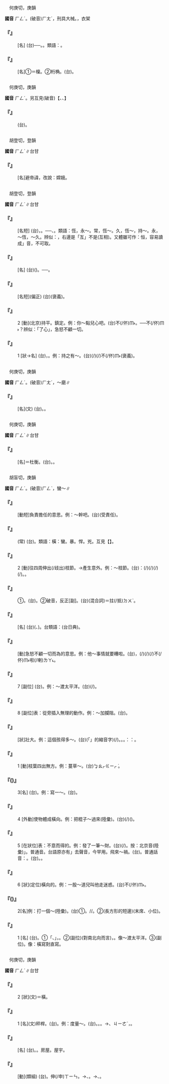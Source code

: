 
=={{ruby|桁|ㄏㄥˊ}}==

　何庚切，庚韻

'''國音''' <rt>ㄏㄥˊ</rt>。(破音)<rt>ㄏㄤˊ</rt>，刑具大械。{{ruby|桁|ㄏㄤˋ}}，衣架

    

==='''『{{ruby|桁|ㄏㄥˊ}}{{ruby|架|ㄐㄧㄚˋ}}』'''===
: [名] (台){{ruby|起|ㄎㄧˋ}}{{ruby|厝|ㄘㄨ˪}}{{ruby|丌|ㆤ}}{{ruby|骨|ㄍㄨㆵ}}{{ruby|架|ㄍㆤ˪}}──{{ruby|主|ㄗㄨˋ}}{{ruby|要|ㄧㄠ˪}}{{ruby|丌|ㆤ}}{{ruby|枝|ㄍㄧ}}{{ruby|骨|ㄍㄨㆵ}}。{{ruby|堪|ㄎㆰ}}{{ruby|得|ㄉㄧㆵ}}{{ruby|載|ㄗㄞ˪}}{{ruby|重|ㄉㄤ˫}}{{ruby|丌|ㆤ}}{{ruby|空|ㄎㄤ}}{{ruby|殼|ㄎㄚㆶ}}{{ruby|厝|ㄘㄨ˪}}。類語：{{ruby|間|ㄐㄧㄢ}}{{ruby|架|ㄐㄧㄚˋ}}。
    

==='''『{{ruby|桁|ㄏㄥˊ}}』'''===
: [名]①＝檁。②桁桷。(台){{ruby|厝|ㄘㄨ˪}}{{ruby|頂|ㄉㄧㄥˋ}}{{ruby|橫|ㄏㄨㆪˊ/ㄏㄨㆮˊ}}{{ruby|柴|ㄘㄚˊ}}。
    

=={{ruby|行|ㄏㄥˊ}}==

　何庚切，庚韻

'''國音''' <rt>ㄏㄥˊ</rt>。另互見(破音)【{{ruby|行|ㄒㄧㄥˊ}}、{{ruby|行|ㄏㄤˊ}}、{{ruby|行|ㄏㄤˋ}}】

    

==='''『{{ruby|道|ㄉㄠˋ}}{{ruby|行|ㄏㄥˊ}}』'''===
: (台){{ruby|道|ㄉㄜ˫}}{{ruby|行|ㄏㄧㄥ˫}}。
    

=={{ruby|姮|ㄏㄥˊ}}==

　胡登切，登韻

'''國音''' <rt>ㄏㄥˊ</rt>∥台甘

    

==='''『{{ruby|姮|ㄏㄥˊ}}{{ruby|娥|ㄜˊ}}』'''===
: [名]避帝諱，改說：嫦娥。
    

=={{ruby|恆|ㄏㄥˊ}}==

　胡登切，登韻

'''國音''' <rt>ㄏㄥˊ</rt>∥台甘

    

==='''『{{ruby|恆|ㄏㄥˊ}}{{ruby|言|ㄧㄢˊ}}』'''===
: [名短] (台){{ruby|常|ㄒㄧㆲˊ}}{{ruby|常|ㄒㄧㆲˊ}}{{ruby|講|ㄍㆲˋ}}，{{ruby|引|ㄧㄣˋ}}{{ruby|用|ㄧㄥ˫/ㄧㆲ˫}}{{ruby|丌|ㆤ}}{{ruby|話|ㄨㆤ˫}}。──{{ruby|帶|ㄉㄨㄚ˪}}{{ruby|教|ㄍㄠ˪}}{{ruby|訓|ㄏㄨㄣ˪}}、{{ruby|警|ㄍㄧㄥˋ}}{{ruby|戒|ㄍㄞ˪}}。類語：恆，永～。常，恆～。久，恆～，持～。永，～恆，～久。辨似：{{ruby|恆|ㄏㄥˊ}}，右邊是「亙」不是{{ruby|互|ㄏㄨ}}(互相)。又體雖可作：恒，容易讀成{{ruby|「|ㄏㄨㄢˊ}}」音，不可取。
    

==='''『{{ruby|恆|ㄏㄥˊ}}{{ruby|星|ㄒㄧㄥ}}』'''===
: [名] (台){{ruby|位|ㄨㄧ˫}}{{ruby|置|ㄉㄧ˪}}{{ruby|固|ㄍㆦ˪}}{{ruby|定|ㄉㄧㄥ˫}}{{ruby|不|ㄅㄨㆵ}}{{ruby|變|ㄅㄧㄢ˪}}{{ruby|丌|ㆤ}}{{ruby|天|ㄊㄧㄢ}}{{ruby|體|ㄊㆤˋ}}({{ruby|星|ㄑㆪ}}{{ruby|球|ㄍㄧㄨˊ}})。──{{ruby|現|ㄏㄧㄢ˫}}{{ruby|在|ㄗㄞ˫}}{{ruby|發|ㄏㄨㄚㆵ}}{{ruby|現|ㄏㄧㄢ˫}}{{ruby|實|ㄒㄧㆵ ͘}}{{ruby|際|ㄗㆤ˪}}{{ruby|上|ㄒㄧㆲ˫}}{{ruby|亦|ㄧㄚㆷ ͘}}{{ruby|有|ㄨ˫}}{{ruby|移|ㄧˊ}}{{ruby|動|ㄉㆲ˫}}。
    

==='''『{{ruby|恆|ㄏㄥˊ}}{{ruby|心|ㄒㄧㄣ}}』'''===
: [名短](偏正) (台){{ruby|持|ㄑㄧˊ}}{{ruby|久|ㄍㄨˋ}}{{ruby|繼|ㄍㆤ˪}}{{ruby|續|ㄒㄧㆦㆶ ͘}}{{ruby|無|ㆠㄜˊ}}{{ruby|變|ㄅㄧㄢ˪}}{{ruby|丌|ㆤ}}{{ruby|意|ㄧ˪}}{{ruby|志|ㄐㄧ˪}}(褒義)。
    

==='''『{{ruby|恆|ㄏㄥˊ}}』'''===
:2  [動](北京)持平。鎮定。例：你～點兒心吧。(台){{ruby|汝|ㄌㄧˋ}}{{ruby|心|ㄒㄧㆬ}}{{ruby|神|ㄒㄧㄣˊ}}{{ruby|捍|ㄏㄨㆩ˫}}{{ruby|較|ㄎㄚㆷ}}{{ruby|定|ㄉㄧㆩ˫}}{{ruby|著|ㄉㄧㄜㆷ ͘}}{{ruby|咧|ㄌㆤ˪}}{{ruby|好|ㄏㄜˋ}}不(/伓)<rt>ㆬ˫</rt>。──{{ruby|較|ㄎㄚㆷ}}{{ruby|自|ㄗㄨ˫}}{{ruby|在|ㄗㄞ˫}}{{ruby|咧|ㄌㆤ˪}}{{ruby|好|ㄏㄜˋ}}不(/伓)<rt>ㆬ˫</rt>？辨似：「{{ruby|橫|ㄏㄥˊ}}了心」，急怒不顧一切。
    

==='''『{{ruby|恆|ㄏㄥˊ}}』'''===
:1  [狀→名] (台){{ruby|永|ㄧㄥˋ}}{{ruby|久|ㄍㄧㄨˋ}}{{ruby|性|ㄒㄧㄥ˪}}，{{ruby|持|ㄑㄧˊ}}{{ruby|久|ㄍㄧㄨˋ}}{{ruby|性|ㄒㄧㄥ˪}}。例：持之有～。(台){{ruby|做|ㄗㄨㆤ˪/ㄗㄜ˪}}{{ruby|某|ㆠㆦˋ}}{{ruby|一|ㄐㄧㆵ ͘}}{{ruby|件|ㄍㄧㆩ˫}}{{ruby|載|ㄉㄞ˫}}(/{{ruby|戴|ㄉㄞ˪}}){{ruby|事|ㄐㄧ˪}}(/{{ruby|事|ㄉㄞ˫}}{{ruby|情|ㄐㄧ˪}}){{ruby|繼|ㄍㆤ˪}}{{ruby|續|ㄒㄧㆦㆶ ͘}}不(/伓)<rt>ㆬ˫</rt>{{ruby|間|ㄍㄢ˪}}{{ruby|斷|ㄉㄨㄢ˫}}(褒義)。
    

=={{ruby|珩|ㄏㄥˊ}}==

　何庚切，庚韻

'''國音''' <rt>ㄏㄥˊ</rt>。(破音)<rt>ㄏㄤˊ</rt>，～磨∥

    

==='''『{{ruby|珩|ㄏㄥˊ}}』'''===
: [名](文) (台){{ruby|佩|ㄆㄨㆤ˪}}{{ruby|玉|ㆣㄧㆤㆶ ͘}}{{ruby|頂|ㄉㄧㄥˋ}}{{ruby|面|ㆠㄧㄣ˫}}{{ruby|丌|ㆤ}}{{ruby|橫|ㄏㄨㆮˊ}}{{ruby|玉|ㆣㄧㆤㆶ ͘}}。{{ruby|形|ㄏㄧㄥˊ}}{{ruby|體|ㄊㄨㆤˋ/ㄊㆤˋ}}{{ruby|親|ㄑㄧㄣ}}{{ruby|像|ㄑㄧㆧ˫/ㄑㄧㆫ˫}}{{ruby|磬|ㄎㄧㄥ˪}}。
    

=={{ruby|蘅|ㄏㄥˊ}}==

　何庚切，庚韻

'''國音''' <rt>ㄏㄥˊ</rt>∥台甘

    

==='''『{{ruby|杜|ㄉㄨˋ}}{{ruby|蘅|ㄏㄥˊ}}』'''===
: [名]＝杜衡。(台){{ruby|芳|ㄆㄤ}}{{ruby|草|ㄘㄠˋ}}{{ruby|名|ㄇㄧㄚˊ}}。{{ruby|根|ㄍㄨㄣ/ㄍㄧㄣ}}{{ruby|莖|ㄍㄧㄥ}}{{ruby|可|ㄊㄤ}}{{ruby|作|ㄗㄜ˪}}{{ruby|藥|ㄧㄜㆷ ͘}}。
    

=={{ruby|橫|ㄏㄥˊ}}==

　胡盲切，庚韻

'''國音''' <rt>ㄏㄥˊ</rt>。(破音)<rt>ㄏㄥˋ</rt>，蠻～∥

    

==='''『{{ruby|橫|ㄏㄥˊ}}{{ruby|起|·ㄑㄧ}}{{ruby|來|·ㄌㄞˊ}}』'''===
: [動短]負責擔任的意思。例：～幹吧。(台){{ruby|決|ㄍㄨㄚㆵ}}{{ruby|心|ㄒㄧㆬ}}{{ruby|承|ㄒㄧㄣˊ}}(受責任){{ruby|來|ㄌㄞˊ}}{{ruby|做|ㄗㄨㆤ˪/ㄗㄜ˪}}{{ruby|(喏)|ㄋㆦ}}。
    

==='''『{{ruby|橫|ㄏㄥˊ}}{{ruby|衝|ㄔㄨㄥ}}{{ruby|直|ㄓˊ}}{{ruby|撞|ㄓㄨㄤˋ}}』'''===
: (常) (台){{ruby|橫|ㄏㄨㆪˊ/ㄏㄨㆮˊ}}{{ruby|行|ㄍㄧㆩˊ}}{{ruby|直|ㄉㄧㆵ ͘}}{{ruby|撞|ㄉㆭ˫}}。類語：橫：蠻。暴。悍。兇。互見【{{ruby|愣|ㄌㄥˋ}}】。
    

==='''『{{ruby|橫|ㄏㄥˊ}}{{ruby|生|ㄕㄥ}}』'''===
:2  [動]往四周伸出(/歧出)枝節。→產生意外。例：～枝節。(台){{ruby|是|ㄒㄧ˫}}{{ruby|講|ㄍㆲˋ}}{{ruby|→|ㄍㆲ}}：{{ruby|載|ㄉㄞ˫}}(/{{ruby|戴|ㄉㄞ˪}}){{ruby|事|ㄐㄧ˪}}(/{{ruby|事|ㄉㄞ˫}}{{ruby|情|ㄐㄧ˪}}){{ruby|發|ㄏㄨㄚㆵ}}{{ruby|展|ㄉㄧㄢˋ}}{{ruby|意|ㄧ˪}}{{ruby|外|ㆣㄨㄚ˫}}{{ruby|無|ㆠㄜˊ}}{{ruby|順|ㄙㄨㄣ˫}}{{ruby|利|ㄌㄧ˫}}{{ruby|丌|ㆤ}}{{ruby|載|ㄉㄞ˫}}(/{{ruby|戴|ㄉㄞ˪}}){{ruby|事|ㄐㄧ˪}}(/{{ruby|事|ㄉㄞ˫}}{{ruby|情|ㄐㄧ˪}})。{{ruby|發|ㄏㄨㄚㆵ}}{{ruby|生|ㄒㄧㄥ}}{{ruby|枝|ㄐㄧ}}{{ruby|枝|ㄐㄧ}}{{ruby|節|ㄐㄧㄚㆵ}}{{ruby|節|ㄐㄧㄚㆵ}}。
    

==='''『{{ruby|橫|ㄏㄥˊ}}{{ruby|豎|ㄕㄨˋ}}』'''===
: ①{{ruby|橫|ㄏㄥˊ}}{{ruby|豎|ㄕㄨˋ}}。(台){{ruby|橫|ㄏㄨㆮˊ/ㄏㄨㆪˊ}}{{ruby|佮|ㄍㄚㆴ}}{{ruby|直|ㄉㄧㆵ ͘}}。②破音{{ruby|：|ㄏㄥˊ}}{{ruby|·|ㄕㄨ}}，反正[副]。(台){{ruby|橫|ㄏㄨㆮˊ}}{{ruby|直|ㄉㄧㆵ ͘}}(混合詞)＝{{ruby|根|ㄍㄧㄣ}}拄(/抵)<rt>ㄉㄨˋ</rt>。
    

==='''『{{ruby|橫|ㄏㄥˊ}}{{ruby|楣|ㄇㄟˊ}}{{ruby|子|·ㄗˇ}}』'''===
: [名] (台){{ruby|門|ㄇㆭˊ}}{{ruby|窗|ㄊㄤ}}{{ruby|頂|ㄉㄧㄥˋ}}{{ruby|面|ㆠㄧㄣ˫}}{{ruby|丌|ㆤ}}{{ruby|橫|ㄏㄨㆮˊ}}{{ruby|櫺|ㄌㄧㄥˊ}}({{ruby|窗|ㄊㄤ}}{{ruby|仔|ㄚ}}{{ruby|框|ㄎㄧㄥ}}{{ruby|丌|ㆤ}}{{ruby|枝|ㄍㄧ}}{{ruby|骨|ㄍㄨㆵ}}、{{ruby|鐵|ㄊㄧㆷ}}{{ruby|枝|ㄍㄧ}})。台類語：{{ruby|橫|ㄏㄨㆪˊ/ㄏㄨㆮˊ}}{{ruby|崚|ㄌㄧㄥ˫}}(台日典)。
    

==='''『{{ruby|橫|ㄏㄥˊ}}{{ruby|了|ㄌㄜ}}{{ruby|心|ㄒㄧㄣ}}』'''===
: [動]急怒不顧一切而為的意思。例：他～事情就要糟啦。(台){{ruby|若|ㄋㄚ˫}}{{ruby|付|ㄏㆦ˫}}{{ruby|伊|ㄧ}}{{ruby|殺|ㄙㄚㆵ}}{{ruby|→|ㄒㄧㄚㆵ}}{{ruby|心|ㄒㄧㆬ}}，{{ruby|載|ㄉㄞ˫}}(/{{ruby|戴|ㄉㄞ˪}}){{ruby|事|ㄐㄧ˪}}(/{{ruby|事|ㄉㄞ˫}}{{ruby|情|ㄐㄧ˪}}){{ruby|著|ㄉㄧㄜㆷ}}(/{{ruby|就|ㄐㄧㄨ˫}})不(/伓)<rt>ㆬ˫</rt>{{ruby|好|ㄏㄜˋ}}啦(/喇)<rt>ㄌㄚ˪</rt>。
    

==='''『{{ruby|橫|ㄏㄥˊ}}』'''===
:7  [副位] (台){{ruby|對|ㄉㄨㄧ˪}}{{ruby|中|ㄉㄧㆲ}}{{ruby|央|ㆭ}}{{ruby|穿|ㄘㆭ}}{{ruby|過|ㄍㄨㆤ˪/ㄍㆤ˪}}{{ruby|去|ㄎㄧ˪}}。例：～渡太平洋。(台){{ruby|坐|ㄗㆤ˫}}{{ruby|船|ㄗㄨㄣˊ}}(/{{ruby|飛|ㄏㄨㄧ}}{{ruby|機|ㄍㄧ}}){{ruby|東|ㄉㄤ}}{{ruby|西|ㄙㄞ}}{{ruby|向|ㄏㄧㆲ˪}}{{ruby|渡|ㄉㆦ˫}}{{ruby|過|ㄍㄨㆤ˪/ㄍㆤ˪}}{{ruby|太|ㄊㄞ˪}}{{ruby|平|ㄅㄧㄥˊ}}{{ruby|洋|ㄧㆧˊ/ㄧㆫˊ}}。
    

==='''『{{ruby|橫|ㄏㄥˊ}}』'''===
:8  [副位]表：從旁插入無理的動作。例：～加攔阻。(台){{ruby|無|ㆠㄜˊ}}{{ruby|理|ㄌㄧˋ}}{{ruby|濫|ㄌㆰ˫}}{{ruby|糝|ㄙㆰˋ}}{{ruby|共|ㄍㄚ˫}}{{ruby|人|ㄌㄤˊ}}{{ruby|阻|ㄗㆦˋ}}{{ruby|擋|ㄉㆲ˪}}。
    

==='''『{{ruby|橫|ㄏㄥˊ}}{{ruby|實|ㄕˊ}}』'''===
: [狀]壯大。例：這個孩{{ruby|子|·ㄗˇ}}{{ruby|長|ㄓㄤˇ}}得多～。(台){{ruby|<mark>&#xffb50;</mark>|ㄐㄧㆵ}}(「{{ruby|此|ㄐㄧˋ}}{{ruby|一|ㄐㄧㆵ ͘}}」的縮音字)(/{{ruby|此|ㄐㄧㆵ}}){{ruby|個|ㆤˊ}}{{ruby|<mark>&#xffb51;</mark>|ㆣㄧㄣˋ}}{{ruby|仔|ㄚ}}{{ruby|生|ㄙㆥ/ㄒㆪ}}{{ruby|作|ㄗㄜㆷ}}{{ruby|呰|ㄐㄧㄚㆷ}}{{ruby|大|ㄉㄨㄚ˫}}{{ruby|漢|ㄏㄢ˪}}。{{ruby|真|ㄐㄧㄣ}}{{ruby|<mark>&#xffa55;</mark>|ㆣㄠˊ}}{{ruby|大|ㄉㄨㄚ˫}}。{{ruby|<mark>&#xffa55;</mark>|ㆣㄠˊ}}{{ruby|大|ㄉㄨㄚ˫}}{{ruby|漢|ㄏㄢ˪}}。{{ruby|按|ㄢ˪}}：{{ruby|賞|ㄒㄧㆧˋ/ㄒㄧㆫˋ}}{{ruby|紅|ㄤˊ}}{{ruby|包|ㄅㄠ}}{{ruby|時|ㄒㄧˊ}}{{ruby|則|ㄐㄧㆤㆶ}}{{ruby|說|ㄙㄨㆤㆷ}}：{{ruby|付|ㄏㆦ˫}}{{ruby|汝|ㄌㄧˋ}}{{ruby|<mark>&#xffa55;</mark>|ㆣㄠˊ}}{{ruby|大|ㄉㄨㄚ˫}}{{ruby|漢|ㄏㄢ˪}}。
    

==='''『{{ruby|橫|ㄏㄥˊ}}{{ruby|生|ㄕㄥ}}』'''===
:1  [動]枝葉四出無方。例：蔓草～。(台){{ruby|草|ㄘㄠˋ}}{{ruby|藤|ㄉㄧㄣˊ}}{{ruby|發|ㄏㄨㄚㆵ}}{{ruby|到|ㄍㄚㆷ}}{{ruby|橫|ㄏㄨㆮˊ}}{{ruby|哩|ㄌㄧˋ}}<rt>ㆠㄠㆷ</rt><rt>ㄍㄧㆷ ͘</rt>{{ruby|逆|ㄍㆤㆷ ͘}}。
    

==='''『{{ruby|橫|ㄏㄥˊ}}({{ruby|兒|ㄦ}})』'''===
: 3[名] (台){{ruby|橫|ㄏㄨㆪˊ/ㄏㄨㆮˊ}}{{ruby|勢|ㄙㆤ˪}}{{ruby|丌|ㆤ}}{{ruby|筆|ㄅㄧㆵ}}{{ruby|劃|ㄨㆤ˫}}。例：寫一～。(台){{ruby|寫|ㄒㄧㄚˋ}}{{ruby|一|ㄐㄧㆵ ͘}}{{ruby|橫|ㄏㄨㆪˊ/ㄏㄨㆮˊ}}。
    

==='''『{{ruby|橫|ㄏㄥˊ}}』'''===
:4  [外動]使物體成橫向。例：把棍子～過來(陸彙)。(台){{ruby|槌|ㄊㄨㄧˊ}}{{ruby|仔|ㄚ}}(/{{ruby|棍|ㄍㄨㄣ˪}}{{ruby|仔|ㄗㄨㄟˇ}}){{ruby|舉|ㆣㄧㄚㆷ ͘}}{{ruby|坦|ㄊㄢˋ}}{{ruby|橫|ㄏㄨㆪˊ/ㄏㄨㆮˊ}}({{ruby|來|·ㄌㄞˊ}})。
    

==='''『{{ruby|橫|ㄏㄥˊ}}』'''===
:5  [在狀位]表：不意而得的。例：發了一筆～財。(台){{ruby|發|ㄏㄨㄚㆵ}}(/{{ruby|得|ㄉㄧㆵ}}{{ruby|著|ㄉㄧㄜㆷ ͘}}){{ruby|一|ㄐㄧㆵ ͘}}{{ruby|筆|ㄅㄧㆵ}}{{ruby|橫|ㄏㄨㆪˊ/ㄏㄨㆮˊ}}{{ruby|財|ㄗㄞˊ}}。按：北京音(陸彙){{ruby|「|ㄏㄥˊ}}」。普通音{{ruby|：|ㄏㄥˋ}}。台語原亦有{{ruby|「|ㄏㄧㄥˋ}}」去聲音，今罕用。飛來～禍。(台){{ruby|突|ㄉㄨㆵ ͘}}{{ruby|然|ㆢㄧㄢˊ/ㄌㄧㄢˊ}}{{ruby|發|ㄏㄨㄚㆵ}}{{ruby|生|ㄒㄧㄥ}}{{ruby|丌|ㆤ}}{{ruby|災|ㄗㄞ}}{{ruby|禍|ㆤ˫}}。普通話音：{{ruby|橫|ㄏㄥˋ}}{{ruby|禍|ㄏㄨㄛˋ}}。(台){{ruby|橫|ㄏㄧㄥˊ}}{{ruby|禍|ㆤ˫/ㄏㄜ˫}}。{{ruby|惡|ㆦ˪}}{{ruby|性|ㄒㄧㄥ˪}}{{ruby|丌|ㄗㄨㄥ}}{{ruby|災|ㄗㄞ}}{{ruby|禍|ㄏㄜ˫}}。
    

==='''『{{ruby|橫|ㄏㄥˊ}}』'''===
:6  [狀](定位)橫向的。例：一股～道兒叫他走迷惑。(台){{ruby|一|ㄐㄧㆵ ͘}}{{ruby|條|ㄉㄧㄠˊ}}{{ruby|坦|ㄊㄢˋ}}{{ruby|橫|ㄏㄨㆪˊ/ㄏㄨㆮˊ}}{{ruby|路|ㄌㆦ˫}}{{ruby|害|ㄏㄞ˫}}{{ruby|伊|ㄧ}}{{ruby|行|ㄍㄧㆩˊ}}不(/伓)<rt>ㆬ˫</rt>{{ruby|知|ㄗㄞ}}{{ruby|路|ㄌㆦ˫}}{{ruby|去|·ㄎㄧ˪}}。
    

==='''『{{ruby|橫|ㄏㄥˊ}}({{ruby|兒|ㄦ}})』'''===
: 2[名]例：打一個～(陸彙)。(台)①{{ruby|坦|ㄊㄢˋ}}{{ruby|橫|ㄏㄨㆪˊ/ㄏㄨㆮˊ}}{{ruby|睏|ㄎㄨㄣ˪}}。/{{ruby|睏|ㄎㄨㄣ˪}}{{ruby|腳|ㄎㄚ}}{{ruby|尾|ㆠㆤˋ}}/{{ruby|蓋|ㄍㄚㆷ}}{{ruby|橫|ㄏㄨㆪˊ/ㄏㄨㆮˊ}}{{ruby|被|ㄆㆤ˫/ㄆㄨㆤ˫}}。②{{ruby|坐|ㄗㆤ˫}}{{ruby|站|ㄉㄧㆰ˪}}{{ruby|桌|ㄉㄜㆷ}}{{ruby|仔|ㄚ}}{{ruby|尾|ㆠㄨㆤˋ/ㆠㆤˋ}}(長方形的短邊){{ruby|丌|ㆤ}}{{ruby|位|ㄨㄧ˫}}(末席、小位)。
    

==='''『{{ruby|橫|ㄏㄥˊ}}』'''===
:1  [名] (台){{ruby|橫|ㄏㄨㆮˊ/ㄏㄨㆪˊ}}。①{{ruby|對|ㄉㄨㄧ˪}}「{{ruby|直|ㄉㄧㆵ ͘}}、{{ruby|豎|ㄎㄧㄚ˫}}」，{{ruby|合|ㄍㄚㆴ}}{{ruby|地|ㄉㆤ˫}}{{ruby|面|ㆠㄧㄣ˫}}{{ruby|平|ㄅㄧㄥˊ}}{{ruby|行|ㄏㄧㄥˊ}}{{ruby|丌|ㆤ}}{{ruby|勢|ㄙㆤ˪}}。②(副位)(對南北向而言){{ruby|東|ㄉㄤ}}{{ruby|西|ㄙㄞ}}{{ruby|向|ㄏㄧㆲ˪}}{{ruby|丌|ㆤ}}{{ruby|勢|ㄙㆤ˪}}{{ruby|面|ㆠㄧㄣ˫}}，{{ruby|叫|ㄍㄧㄜ˪}}{{ruby|做|ㄗㄨㆤ˪/ㄗㄜ˪}}{{ruby|橫|ㄏㄨㆪˊ/ㄏㄨㆮˊ}}。像～渡太平洋。③(副位){{ruby|由|ㄧㄨˊ}}{{ruby|左|ㄗㄜˋ}}{{ruby|向|ㄏㄧㆲ˪}}{{ruby|右|ㄧㄨ˫}}{{ruby|或|ㄧㄚㆷ ͘}}{{ruby|由|ㄧㄨˊ}}{{ruby|右|ㄧㄨ˫}}{{ruby|向|ㄏㄧㆲ˪}}{{ruby|左|ㄗㄜˋ}}{{ruby|丌|ㆤ}}{{ruby|勢|ㄙㆤ˪}}{{ruby|面|ㆠㄧㄣ˫}}。像：橫寫對直寫。
    

=={{ruby|衡|ㄏㄥˊ}}==

　何庚切，庚韻

'''國音''' <rt>ㄏㄥˊ</rt>∥台甘

    

==='''『{{ruby|衡|ㄏㄥˊ}}』'''===
:2  [狀](文)＝橫。
    

==='''『{{ruby|衡|ㄏㄥˊ}}』'''===
:1  [名](文)秤桿。(台){{ruby|稱|ㄑㄧㄣ˪}}{{ruby|仔|ㄚ}}。例：度量～。(台){{ruby|量|ㄋㄧㄨˊ}}{{ruby|長|ㄉㆭˊ}}{{ruby|度|ㄉㆦ˫}}。{{ruby|量|ㄋㄧㄨˊ}}{{ruby|多|ㄉㄜ}}{{ruby|少|ㄒㄧㄠˋ}}。{{ruby|量|ㄋㄧㄨˊ}}{{ruby|→|ㄋㄧㄨ˫}}{{ruby|重|ㄉㄤ˫}}。→{{ruby|長|ㄉㆭˊ}}{{ruby|短|ㄉㆤˋ}}、{{ruby|多|ㄉㄜ}}{{ruby|少|ㄒㄧㄠˋ/ㄗㆤ˫}}<rt>ㄐㄧㄜˋ</rt>，{{ruby|輕|ㄎㄧㄣ}}{{ruby|重|ㄉㄤ˫}}。
    

==='''『{{ruby|衡|ㄏㄥˊ}}{{ruby|宇|ㄩˇ}}』'''===
: [名] (台){{ruby|橫|ㄏㄨㆪˊ/ㄏㄨㆮˊ}}{{ruby|木|ㆠㆦㆶ ͘}}。{{ruby|屋|ㆦㆶ}}{{ruby|簷|ㄧㄢˊ}}。房屋。屋宇。
    

==='''『{{ruby|衡|ㄏㄥˊ}}{{ruby|量|ㄌㄧㄤˊ}}』'''===
: [動](類組) (台){{ruby|秤|ㄑㄧㄣ˪}}{{ruby|輕|ㄎㄧㄣ}}{{ruby|重|ㄉㄤ˫}}。{{ruby|引|ㄧㄣˋ}}伸(/申)<rt>ㄒㄧㄣ</rt>。→{{ruby|考|ㄎㄜˋ}}{{ruby|慮|ㄌㄨ˫}}、{{ruby|斟|ㄐㄧㆬ}}{{ruby|酌|ㄐㄧㆦㆶ}}。→{{ruby|比|ㄅㄧˋ}}{{ruby|較|ㄍㄠ˪}}、{{ruby|評|ㄆㄧㄥˊ}}{{ruby|定|ㄉㄧㄥ˫}}。
    

